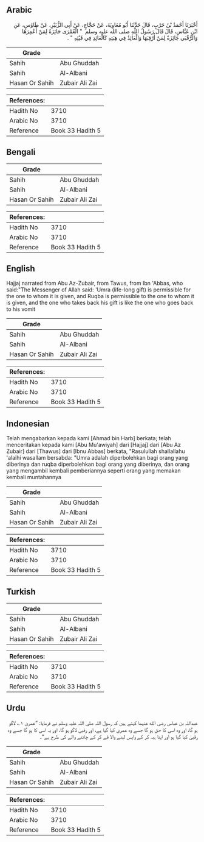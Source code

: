 ## Arabic


<div dir="rtl" lang="ar" style={{fontSize:'larger',backgroundColor:'#f8f9fa',padding:20}}>
أَخْبَرَنَا أَحْمَدُ بْنُ حَرْبٍ، قَالَ حَدَّثَنَا أَبُو مُعَاوِيَةَ، عَنْ حَجَّاجٍ، عَنْ أَبِي الزُّبَيْرِ، عَنْ طَاوُسٍ، عَنِ ابْنِ عَبَّاسِ، قَالَ قَالَ رَسُولُ اللَّهِ صلى الله عليه وسلم ‏ "‏ الْعُمْرَى جَائِزَةٌ لِمَنْ أُعْمِرَهَا وَالرُّقْبَى جَائِزَةٌ لِمَنْ أُرْقِبَهَا وَالْعَائِدُ فِي هِبَتِهِ كَالْعَائِدِ فِي قَيْئِهِ ‏"‏ ‏.‏
</div>
<div style={{backgroundColor:'#f8f9fa',padding:20, marginBottom: 10}}><table> <thead> <tr> <th>Grade</th> <th></th> </tr> </thead> <tbody> <tr><td>Sahih</td><td>Abu Ghuddah</td></tr><tr><td>Sahih</td><td>Al-Albani</td></tr><tr><td>Hasan Or Sahih</td><td>Zubair Ali Zai</td></tr></tbody></table><table> <thead> <tr> <th>References:</th> <th></th> </tr> </thead> <tbody><tr><td>Hadith No</td><td>3710</td></tr><tr><td>Arabic No</td><td>3710</td></tr><tr><td>Reference</td><td>Book 33 Hadith 5</td></tr></tbody></table></div>

## Bengali


<div dir="ltr" lang="bn" style={{fontSize:'larger',backgroundColor:'#f8f9fa',padding:20}}>

</div>
<div style={{backgroundColor:'#f8f9fa',padding:20, marginBottom: 10}}><table> <thead> <tr> <th>Grade</th> <th></th> </tr> </thead> <tbody> <tr><td>Sahih</td><td>Abu Ghuddah</td></tr><tr><td>Sahih</td><td>Al-Albani</td></tr><tr><td>Hasan Or Sahih</td><td>Zubair Ali Zai</td></tr></tbody></table><table> <thead> <tr> <th>References:</th> <th></th> </tr> </thead> <tbody><tr><td>Hadith No</td><td>3710</td></tr><tr><td>Arabic No</td><td>3710</td></tr><tr><td>Reference</td><td>Book 33 Hadith 5</td></tr></tbody></table></div>

## English


<div dir="ltr" lang="en" style={{fontSize:'larger',backgroundColor:'#f8f9fa',padding:20}}>
Hajjaj narrated from Abu Az-Zubair, from Tawus, from Ibn 'Abbas, who said:"The Messenger of Allah said: 'Umra (life-long gift) is permissible for the one to whom it is given, and Ruqba is permissible to the one to whom it is given, and the one who takes back his gift is like the one who goes back to his vomit
</div>
<div style={{backgroundColor:'#f8f9fa',padding:20, marginBottom: 10}}><table> <thead> <tr> <th>Grade</th> <th></th> </tr> </thead> <tbody> <tr><td>Sahih</td><td>Abu Ghuddah</td></tr><tr><td>Sahih</td><td>Al-Albani</td></tr><tr><td>Hasan Or Sahih</td><td>Zubair Ali Zai</td></tr></tbody></table><table> <thead> <tr> <th>References:</th> <th></th> </tr> </thead> <tbody><tr><td>Hadith No</td><td>3710</td></tr><tr><td>Arabic No</td><td>3710</td></tr><tr><td>Reference</td><td>Book 33 Hadith 5</td></tr></tbody></table></div>

## Indonesian


<div dir="ltr" lang="id" style={{fontSize:'larger',backgroundColor:'#f8f9fa',padding:20}}>
Telah mengabarkan kepada kami [Ahmad bin Harb] berkata; telah menceritakan kepada kami [Abu Mu'awiyah] dari [Hajjaj] dari [Abu Az Zubair] dari [Thawus] dari [Ibnu Abbas] berkata, "Rasulullah shallallahu 'alaihi wasallam bersabda: "Umra adalah diperbolehkan bagi orang yang diberinya dan ruqba diperbolehkan bagi orang yang diberinya, dan orang yang mengambil kembali pemberiannya seperti orang yang memakan kembali muntahannya
</div>
<div style={{backgroundColor:'#f8f9fa',padding:20, marginBottom: 10}}><table> <thead> <tr> <th>Grade</th> <th></th> </tr> </thead> <tbody> <tr><td>Sahih</td><td>Abu Ghuddah</td></tr><tr><td>Sahih</td><td>Al-Albani</td></tr><tr><td>Hasan Or Sahih</td><td>Zubair Ali Zai</td></tr></tbody></table><table> <thead> <tr> <th>References:</th> <th></th> </tr> </thead> <tbody><tr><td>Hadith No</td><td>3710</td></tr><tr><td>Arabic No</td><td>3710</td></tr><tr><td>Reference</td><td>Book 33 Hadith 5</td></tr></tbody></table></div>

## Turkish


<div dir="ltr" lang="tr" style={{fontSize:'larger',backgroundColor:'#f8f9fa',padding:20}}>

</div>
<div style={{backgroundColor:'#f8f9fa',padding:20, marginBottom: 10}}><table> <thead> <tr> <th>Grade</th> <th></th> </tr> </thead> <tbody> <tr><td>Sahih</td><td>Abu Ghuddah</td></tr><tr><td>Sahih</td><td>Al-Albani</td></tr><tr><td>Hasan Or Sahih</td><td>Zubair Ali Zai</td></tr></tbody></table><table> <thead> <tr> <th>References:</th> <th></th> </tr> </thead> <tbody><tr><td>Hadith No</td><td>3710</td></tr><tr><td>Arabic No</td><td>3710</td></tr><tr><td>Reference</td><td>Book 33 Hadith 5</td></tr></tbody></table></div>

## Urdu


<div dir="rtl" lang="ur" style={{fontSize:'larger',backgroundColor:'#f8f9fa',padding:20}}>
عبداللہ بن عباس رضی الله عنہما کہتے ہیں کہ رسول اللہ صلی اللہ علیہ وسلم نے فرمایا: ”عمریٰ ۱؎ لاگو ہو گا، اور وہ اسی کا حق ہو گا جسے وہ عمریٰ کیا گیا ہے، اور رقبیٰ لاگو ہو گا، اور یہ اسی کا ہو گا جسے وہ رقبیٰ کیا گیا ہو اور اپنا ہبہ کر کے واپس لینے والا قے کر کے چاٹنے والے کی طرح ہے“۔
</div>
<div style={{backgroundColor:'#f8f9fa',padding:20, marginBottom: 10}}><table> <thead> <tr> <th>Grade</th> <th></th> </tr> </thead> <tbody> <tr><td>Sahih</td><td>Abu Ghuddah</td></tr><tr><td>Sahih</td><td>Al-Albani</td></tr><tr><td>Hasan Or Sahih</td><td>Zubair Ali Zai</td></tr></tbody></table><table> <thead> <tr> <th>References:</th> <th></th> </tr> </thead> <tbody><tr><td>Hadith No</td><td>3710</td></tr><tr><td>Arabic No</td><td>3710</td></tr><tr><td>Reference</td><td>Book 33 Hadith 5</td></tr></tbody></table></div>
